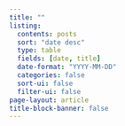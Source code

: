 ```yaml
---
title: ""
listing:
  contents: posts
  sort: "date desc"
  type: table
  fields: [date, title]
  date-format: "YYYY-MM-DD"
  categories: false
  sort-ui: false
  filter-ui: false
page-layout: article
title-block-banner: false
---
```



